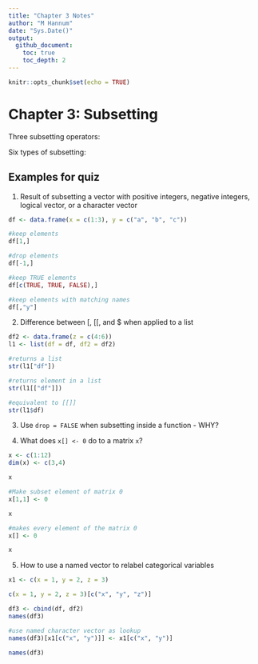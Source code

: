 ```yaml
---
title: "Chapter 3 Notes"
author: "M Hannum"
date: "Sys.Date()"
output: 
  github_document:
    toc: true
    toc_depth: 2
---
```


```r
knitr::opts_chunk$set(echo = TRUE)
```

# Chapter 3: Subsetting 

Three subsetting operators:

Six types of subsetting:


## Examples for quiz

1. Result of subsetting a vector with positive integers, negative integers, logical vector, or a character vector
```r

df <- data.frame(x = c(1:3), y = c("a", "b", "c"))

#keep elements
df[1,]

#drop elements
df[-1,]

#keep TRUE elements
df[c(TRUE, TRUE, FALSE),]

#keep elements with matching names
df[,"y"]

```

2. Difference between [, [[, and $ when applied to a list

```r
df2 <- data.frame(z = c(4:6))
l1 <- list(df = df, df2 = df2)

#returns a list
str(l1["df"])

#returns element in a list
str(l1[["df"]])

#equivalent to [[]]
str(l1$df)

```

3. Use `drop = FALSE` when subsetting inside a function - WHY?

4. What does `x[] <- 0` do to a matrix `x`?

```r
x <- c(1:12)
dim(x) <- c(3,4)

x

#Make subset element of matrix 0 
x[1,1] <- 0

x

#makes every element of the matrix 0
x[] <- 0 

x
```

5. How to use a named vector to relabel categorical variables


```r
x1 <- c(x = 1, y = 2, z = 3)

c(x = 1, y = 2, z = 3)[c("x", "y", "z")]

df3 <- cbind(df, df2)
names(df3)

#use named character vector as lookup
names(df3)[x1[c("x", "y")]] <- x1[c("x", "y")]

names(df3)

```

